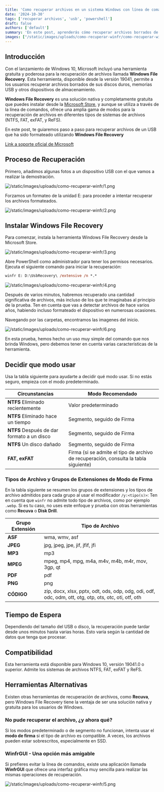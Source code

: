 ```yaml
---
title: 'Como recuperar archivos en un sistema Windows con línea de comandos'
date: '2024-10-30'
tags: ['recuperar archivos', 'usb', 'powershell']
draft: false
authors: ['default']
summary: 'En este post, aprenderás cómo recuperar archivos borrados de un USB formateado utilizando la herramienta nativa de Windows File Recovery. Incluye una guía paso a paso para instalar la herramienta, ejecutar comandos de recuperación, y resolver problemas comunes. También se discuten modos avanzados y alternativas gráficas para usuarios menos familiarizados con la línea de comandos.'
images: ["/static/images/uploads/como-recuperar-winfr/como-recuperar-winfr.webp"]
---
```


## Introducción

Con el lanzamiento de Windows 10, Microsoft incluyó una herramienta gratuita y poderosa para la recuperación de archivos llamada **Windows File Recovery**. Esta herramienta, disponible desde la versión 19041, permite a los usuarios recuperar archivos borrados de sus discos duros, memorias USB y otros dispositivos de almacenamiento. 

**Windows File Recovery** es una solución nativa y completamente gratuita que puedes instalar desde la [Microsoft Store](https://apps.microsoft.com/detail/9n26s50ln705?hl=en-US&gl=US), y aunque se utiliza a través de la línea de comandos, ofrece una amplia gama de modos para la recuperación de archivos en diferentes tipos de sistemas de archivos (NTFS, FAT, exFAT, y ReFS).

En este post, te guiaremos paso a paso para recuperar archivos de un USB que ha sido formateado utilizando **Windows File Recovery**

[Link a soporte oficial de Microsoft](https://support.microsoft.com/es-es/windows/recuperar-archivos-perdidos-en-windows-10-61f5b28a-f5b8-3cc2-0f8e-a63cb4e1d4c4)

## Proceso de Recuperación

Primero, añadimos algunas fotos a un dispositivo USB con el que vamos a realizar la demostración.

![/static/images/uploads/como-recuperar-winfr/1.png](/static/images/uploads/como-recuperar-winfr/1.png)

Forzamos un formateo de la unidad E: para proceder a intentar recuperar los archivos formateados.

![/static/images/uploads/como-recuperar-winfr/2.png](/static/images/uploads/como-recuperar-winfr/2.png)


## Instalar Windows File Recovery

Para comenzar, instala la herramienta Windows File Recovery desde la Microsoft Store.

![/static/images/uploads/como-recuperar-winfr/3.png](/static/images/uploads/como-recuperar-winfr/3.png)


Abre PowerShell como administrador para tener los permisos necesarios. Ejecuta el siguiente comando para iniciar la recuperación:

```ps
winfr E: D:\UsbRecovery\ /extensive /n *.*
```

![/static/images/uploads/como-recuperar-winfr/4.png](/static/images/uploads/como-recuperar-winfr/4.png)


Después de varios minutos, habremos recuperado una cantidad significativa de archivos, más incluso de los que te imaginabas al principio de la prueba.
Ten en cuenta que vas a detectar archivos de hace varios años, habiendo incluso formateado el dispositivo en numerosas ocasiones.

Navegando por las carpetas, encontramos las imagenes del inicio.

![/static/images/uploads/como-recuperar-winfr/6.png](/static/images/uploads/como-recuperar-winfr/6.png)

En esta prueba, hemos hecho un uso muy simple del comando que nos brinda Windows, pero debemos tener en cuenta varias caracteristicas de la herramienta.

## Decidir que modo usar

Usa la tabla siguiente para ayudarte a decidir qué modo usar. Si no estás seguro, empieza con el modo predeterminado.

| Circunstancias                              | Modo Recomendado                                                                     |
| ------------------------------------------- | -------------------------------------------------------------------------------------|
| **NTFS** Eliminado recientemente            | Valor predeterminado                                                                 |
| **NTFS** Eliminado hace un tiempo           | Segmento, seguido de Firma                                                           |
| **NTFS** Después de dar formato a un disco  | Segmento, seguido de Firma                                                           |
| **NTFS** Un disco dañado                    | Segmento, seguido de Firma                                                           |
| **FAT, exFAT**                              | Firma (si se admite el tipo de archivo de recuperación, consulta la tabla siguiente) |

### Tipos de Archivo y Grupos de Extensiones de Modo de Firma

En la tabla siguiente se resumen los grupos de extensiones y los tipos de archivo admitidos para cada grupo al usar el modificador `/y:<tipo(s)>`:
Ten en cuenta que `winfr` no admite todo tipo de archivos, como por ejemplo `.webp`. Si es tu caso, no uses este enfoque y prueba con otras herramientas
como **Recuva** o **Disk Drill**.

| Grupo Extensión | Tipo de Archivo                                                                                       |
| --------------- | ----------------------------------------------------------------------------------------------------- |
| **ASF**         | wma, wmv, asf                                                                                         |
| **JPEG**        | jpg, jpeg, jpe, jif, jfif, jfi                                                                        |
| **MP3**         | mp3                                                                                                   |
| **MPEG**        | mpeg, mp4, mpg, m4a, m4v, m4b, m4r, mov, 3gp, qt                                                      |
| **PDF**         | pdf                                                                                                   |
| **PNG**         | png                                                                                                   |
| **CÓDIGO**      | zip, docx, xlsx, pptx, odt, ods, odp, odg, odi, odf, odc, odm, ott, otg, otp, ots, otc, oti, otf, oth |

## Tiempo de Espera

Dependiendo del tamaño del USB o disco, la recuperación puede tardar desde unos minutos hasta varias horas. Esto varía según la cantidad de datos que tenga que procesar.

## Compatibilidad

Esta herramienta está disponible para Windows 10, versión 19041.0 o superior. Admite los sistemas de archivos NTFS, FAT, exFAT y ReFS.

## Herramientas Alternativas

Existen otras herramientas de recuperación de archivos, como **Recuva**, pero Windows File Recovery tiene la ventaja de ser una solución nativa y gratuita para los usuarios de Windows.

### No pude recuperar el archivo, ¿y ahora qué?

Si los modos predeterminado o de segmento no funcionan, intenta usar el **modo de firma** si el tipo de archivo es compatible. A veces, los archivos pueden estar sobrescritos, especialmente en SSD.

### WinfrGUI - Una opción más amigable

Si prefieres evitar la línea de comandos, existe una aplicación llamada **WinfrGUI** que ofrece una interfaz gráfica muy sencilla para realizar las mismas operaciones de recuperación.

![/static/images/uploads/como-recuperar-winfr/5.png](/static/images/uploads/como-recuperar-winfr/5.png)

